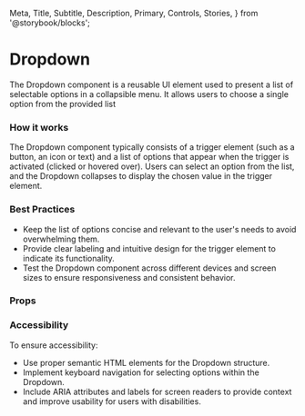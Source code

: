   Meta,
  Title,
  Subtitle,
  Description,
  Primary,
  Controls,
  Stories,
} from '@storybook/blocks';

<Meta of={NsDropdown} />

<h1>Dropdown</h1>

  The Dropdown component is a reusable UI element used to present a list of
  selectable options in a collapsible menu. It allows users to choose a single
  option from the provided list

<Primary />

<h3>How it works</h3>

  The Dropdown component typically consists of a trigger element (such as a
  button, an icon or text) and a list of options that appear when the trigger is
  activated (clicked or hovered over). Users can select an option from the list,
  and the Dropdown collapses to display the chosen value in the trigger element.

<h3>Best Practices</h3>
<ul>
  <li>
    Keep the list of options concise and relevant to the user's needs to avoid
    overwhelming them.
  </li>
  <li>
    Provide clear labeling and intuitive design for the trigger element to
    indicate its functionality.
  </li>
  <li>
    Test the Dropdown component across different devices and screen sizes to
    ensure responsiveness and consistent behavior.
  </li>
</ul>

<h3>Props</h3>
<Controls />

<h3>Accessibility</h3>
To ensure accessibility:
<ul>
  <li>Use proper semantic HTML elements for the Dropdown structure.</li>
  <li>
    Implement keyboard navigation for selecting options within the Dropdown.
  </li>
  <li>
    Include ARIA attributes and labels for screen readers to provide context and
    improve usability for users with disabilities.
  </li>
</ul>

